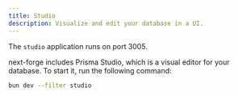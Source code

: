 ```yaml
---
title: Studio
description: Visualize and edit your database in a UI.
---
```


<Tip>The `studio` application runs on port 3005.</Tip>

next-forge includes Prisma Studio, which is a visual editor for your database. To start it, run the following command:

```sh Terminal
bun dev --filter studio
```